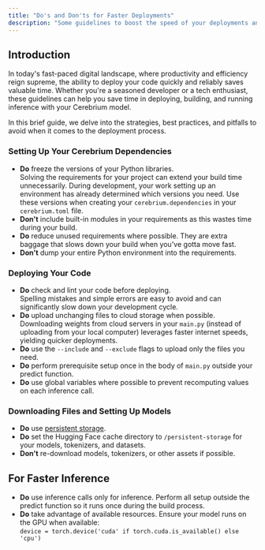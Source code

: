 ```yaml
---
title: "Do's and Don'ts for Faster Deployments"
description: "Some guidelines to boost the speed of your deployments and cold starts."
---
```


## Introduction

In today's fast-paced digital landscape, where productivity and efficiency reign supreme, the ability to deploy your code quickly and reliably saves valuable time. Whether you're a seasoned developer or a tech enthusiast, these guidelines can help you save time in deploying, building, and running inference with your Cerebrium model.

In this brief guide, we delve into the strategies, best practices, and pitfalls to avoid when it comes to the deployment process.

### Setting Up Your Cerebrium Dependencies

- **Do** freeze the versions of your Python libraries.  
  Solving the requirements for your project can extend your build time unnecessarily. During development, your work setting up an environment has already determined which versions you need. Use these versions when creating your `cerebrium.dependencies` in your `cerebrium.toml` file.
- **Don't** include built-in modules in your requirements as this wastes time during your build.
- **Do** reduce unused requirements where possible. They are extra baggage that slows down your build when you've gotta move fast.
- **Don't** dump your entire Python environment into the requirements.

### Deploying Your Code

- **Do** check and lint your code before deploying.  
  Spelling mistakes and simple errors are easy to avoid and can significantly slow down your development cycle.
- **Do** upload unchanging files to cloud storage when possible.  
  Downloading weights from cloud servers in your `main.py` (instead of uploading from your local computer) leverages faster internet speeds, yielding quicker deployments.
- **Do** use the `--include` and `--exclude` flags to upload only the files you need.
- **Do** perform prerequisite setup once in the body of `main.py` outside your predict function.
- **Do** use global variables where possible to prevent recomputing values on each inference call.

### Downloading Files and Setting Up Models

- **Do** use [persistent storage](/cerebrium/storage/managing-files).
- **Do** set the Hugging Face cache directory to `/persistent-storage` for your models, tokenizers, and datasets.
- **Don't** re-download models, tokenizers, or other assets if possible.

## For Faster Inference

- **Do** use inference calls only for inference. Perform all setup outside the predict function so it runs once during the build process.
- **Do** take advantage of available resources. Ensure your model runs on the GPU when available:  
  `device = torch.device('cuda' if torch.cuda.is_available() else 'cpu')`
